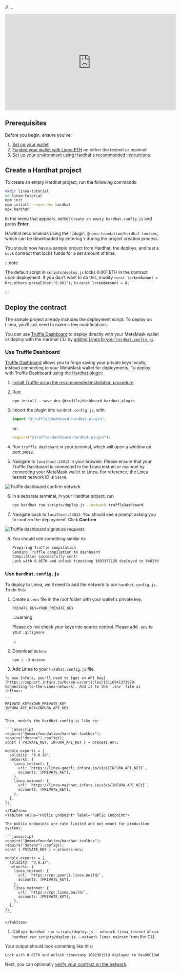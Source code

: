 
// ...

<iframe
  width="560"
  height="315"
  src="https://www.youtube.com/embed/cZ4F2uDBl_A"
  title="YouTube video player"
  frameBorder="0"
  allow="accelerometer; autoplay; clipboard-write; encrypted-media; gyroscope; picture-in-picture; web-share"
  allowfullscreen></iframe>

## Prerequisites

Before you begin, ensure you've:

1. [Set up your wallet](../../../use-mainnet/set-up-your-wallet.mdx)
2. [Funded your wallet with Linea ETH](../../../use-mainnet/fund.md) on either the testnet or mainnet
3. [Set up your environment using Hardhat's recommended instructions](https://hardhat.org/tutorial/setting-up-the-environment#2.-setting-up-the-environment).

## Create a Hardhat project

To create an empty Hardhat project, run the following commands:

```bash
mkdir linea-tutorial
cd linea-tutorial
npm init
npm install --save-dev hardhat
npx hardhat
```

In the menu that appears, select `Create an empty hardhat.config.js` and press **Enter**.

Hardhat recommends using their plugin, `@nomicfoundation/hardhat-toolbox`, which can be downloaded by entering `Y` during the project creation process.

You should now have a sample project from Hardhat, the deploys, and test a `Lock` contract that locks funds for a set amount of time.

:::note

The default script in `scripts/deploy.js` locks 0.001 ETH in the contract upon deployment. If you don't want to do this, modify `const lockedAmount = hre.ethers.parseEther("0.001");` to `const lockedAmount = 0;`

:::

## Deploy the contract

The sample project already includes the deployment script. To deploy on Linea, you'll just need to make a few modifications.

You can use [Truffle Dashboard](#truffle-dashboard) to deploy directly with your MetaMask wallet or deploy with the Hardhat CLI by [adding Linea to your `hardhat.config.js`](#use-hardhatconfigjs).

### Use Truffle Dashboard

[Truffle Dashboard](https://trufflesuite.com/docs/truffle/how-to/use-the-truffle-dashboard/) allows you to forgo saving your private keys locally, instead connecting to your MetaMask wallet for deployments. To deploy with Truffle Dashboard using the [Hardhat plugin](https://github.com/trufflesuite/truffle/tree/develop/packages/dashboard-hardhat-plugin#truffledashboard-hardhat-plugin):

1. [Install Truffle using the recommended installation procedure](https://trufflesuite.com/docs/truffle/how-to/install/)
1. Run:

    ```
    npm install --save-dev @truffle/dashboard-hardhat-plugin
    ```
1. Import the plugin into `hardhat.config.js`, with:

    ```javascript
    import "@truffle/dashboard-hardhat-plugin";
    ```
    or:
    ```javascript
    require("@truffle/dashboard-hardhat-plugin");
    ```
1. Run `truffle dashboard` in your terminal, which will open a window on port `24012`.
1. Navigate to `localhost:24012` in your browser. Please ensure that your Truffle Dashboard is connected to the Linea testnet or mainnet by connecting your MetaMask wallet to Linea. For reference, the Linea testnet network ID is `59140`.

<div class="center-container">
  <div class="img-large">
    <img
      src="/img/article_images/Build_on_Linea/Quickstart/Deploy_a_smart_contract/Hardhat/Linea_deploy_smart_contract_Hardhat_1.png"
      alt="Truffle dashboard confirm network"
    />
  </div>
</div>

6. In a separate terminal, in your Hardhat project, run

   ```bash
   npx hardhat run scripts/deploy.js --network truffleDashboard
   ```

1. Navigate back to `localhost:24012`. You should see a prompt asking you to confirm the deployment. Click **Confirm**.

<div class="center-container">
  <div class="img-large">
    <img
      src="/img/article_images/Build_on_Linea/Quickstart/Deploy_a_smart_contract/Hardhat/Linea_deploy_smart_contract_Hardhat_2.png"
      alt="Truffle dashboard signature requests"
    />
  </div>
</div>

8. You should see something similar to:

    ```bash
    Preparing Truffle compilation
    Sending Truffle compilation to dashboard
    Compilation successfully sent!
    Lock with 0.0ETH and unlock timestamp 1692377128 deployed to 0x6230404e79E2082A6454d5b1efF58DacA0C330C7
    ```

### Use `hardhat.config.js`

To deploy to Linea, we'll need to add the network to our `hardhat.config.js`. To do this:

1. Create a `.env` file in the root folder with your wallet's private key.

   ```
   PRIVATE_KEY=YOUR_PRIVATE_KEY
   ```

   :::warning

   Please do not check your keys into source control. Please add `.env` to your `.gitignore`

   :::

1. Download `dotenv`
   ```
   npm i -D dotenv
   ```
1. Add Linea to your `hardhat.config.js` file.

  <Tabs className="my-tabs">
    <TabItem value="Infura" label="Infura" default>

    To use Infura, you'll need to [get an API key](https://support.infura.io/hc/en-us/articles/15116941373979-Connecting-to-the-Linea-network). Add it to the `.env` file as follows:

    ```
    PRIVATE_KEY=YOUR_PRIVATE_KEY
    INFURA_API_KEY=INFURA_API_KEY
    ```

    Then, modify the hardhat.config.js like so:

    ```javascript
    require("@nomicfoundation/hardhat-toolbox");
    require("dotenv").config();
    const { PRIVATE_KEY, INFURA_API_KEY } = process.env;

    module.exports = {
      solidity: "0.8.19",
      networks: {
        linea_testnet: {
          url: `https://linea-goerli.infura.io/v3/${INFURA_API_KEY}`,
          accounts: [PRIVATE_KEY],
        },
        linea_mainnet: {
          url: `https://linea-mainnet.infura.io/v3/${INFURA_API_KEY}`,
          accounts: [PRIVATE_KEY],
        },
      },
    };
    ```
    </TabItem>
    <TabItem value="Public Endpoint" label="Public Endpoint">

    The public endpoints are rate limited and not meant for production systems.

    ```javascript
    require("@nomicfoundation/hardhat-toolbox");
    require("dotenv").config();
    const { PRIVATE_KEY } = process.env;

    module.exports = {
      solidity: "0.8.17",
      networks: {
        linea_testnet: {
          url: `https://rpc.goerli.linea.build/`,
          accounts: [PRIVATE_KEY],
        },
        linea_mainnet: {
          url: `https://rpc.linea.build/`,
          accounts: [PRIVATE_KEY],
        },
      },
    };
    ```

    </TabItem>
  </Tabs>

1. Call `npx hardhat run scripts/deploy.js --network linea_testnet` or `npx hardhat run scripts/deploy.js --network linea_mainnet` from the CLI.

  Your output should look something like this:

  ```bash
  Lock with 0.0ETH and unlock timestamp 1692381910 deployed to 0xaD6C134BD9EA1E174CC8EA77755BF79C86148d38
  ```

Next, you can optionally [verify your contract on the network](../verify-smart-contract/hardhat.md).
